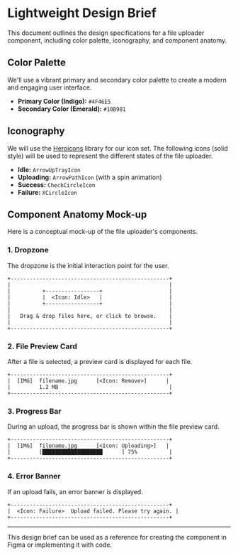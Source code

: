 # Lightweight Design Brief

This document outlines the design specifications for a file uploader component, including color palette, iconography, and component anatomy.

## Color Palette

We'll use a vibrant primary and secondary color palette to create a modern and engaging user interface.

*   **Primary Color (Indigo):** `#4F46E5`
*   **Secondary Color (Emerald):** `#10B981`

## Iconography

We will use the [Heroicons](https://heroicons.com/) library for our icon set. The following icons (solid style) will be used to represent the different states of the file uploader.

*   **Idle:** `ArrowUpTrayIcon`
*   **Uploading:** `ArrowPathIcon` (with a spin animation)
*   **Success:** `CheckCircleIcon`
*   **Failure:** `XCircleIcon`

## Component Anatomy Mock-up

Here is a conceptual mock-up of the file uploader's components.

### 1. Dropzone

The dropzone is the initial interaction point for the user.

```
+--------------------------------------------------+
|                                                  |
|          +-----------------+                     |
|          |  <Icon: Idle>   |                     |
|          +-----------------+                     |
|                                                  |
|   Drag & drop files here, or click to browse.    |
|                                                  |
+--------------------------------------------------+
```

### 2. File Preview Card

After a file is selected, a preview card is displayed for each file.

```
+--------------------------------------------------+
|  [IMG]  filename.jpg      [<Icon: Remove>]      |
|         1.2 MB                                   |
+--------------------------------------------------+
```

### 3. Progress Bar

During an upload, the progress bar is shown within the file preview card.

```
+--------------------------------------------------+
|  [IMG]  filename.jpg      [<Icon: Uploading>]   |
|         [███████████████████      ] 75%          |
+--------------------------------------------------+
```

### 4. Error Banner

If an upload fails, an error banner is displayed.

```
+--------------------------------------------------+
|  <Icon: Failure>  Upload failed. Please try again. |
+--------------------------------------------------+
```

---

This design brief can be used as a reference for creating the component in Figma or implementing it with code.


